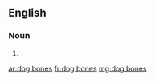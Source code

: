 ==English==

===Noun===
{{head|en|noun plural form|head=[[dog]] [[bone]]s}}

# {{plural of|dog bone|lang=en}}

[[ar:dog bones]]
[[fr:dog bones]]
[[mg:dog bones]]